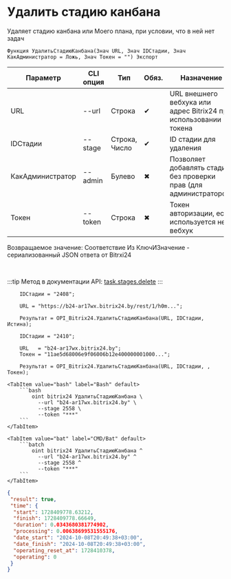﻿---
sidebar_position: 3
description: Удалить стадию канбана и другие функции для работы с Bitrix24 в Открытом пакете интеграций - бесплатной open-source библиотеке интеграций для 1С:Предприятие 8, OneScript и CLI
keywords: [1C, 1С, 1С:Предприятие, 1С:Предприятие 8.3, API, Интеграция, Сервисы, Обмен, OneScript, CLI, Bitrix24]
---


# Удалить стадию канбана
 Удаляет стадию канбана или Моего плана, при условии, что в ней нет задач



`Функция УдалитьСтадиюКанбана(Знач URL, Знач IDСтадии, Знач КакАдминистратор = Ложь, Знач Токен = "") Экспорт`

  | Параметр | CLI опция | Тип | Обяз. | Назначение |
  |-|-|-|-|-|
  | URL | --url | Строка | &#x2714; | URL внешнего вебхука или адрес Bitrix24 при использовании токена |
  | IDСтадии | --stage | Строка, Число | &#x2714; | ID стадии для удаления |
  | КакАдминистратор | --admin | Булево | &#x2716; | Позволяет добавлять стадии без проверки прав (для администраторов) |
  | Токен | --token | Строка | &#x2716; | Токен авторизации, если используется не вебхук |

  
  Возвращаемое значение:   Соответствие Из КлючИЗначение - сериализованный JSON ответа от Bitrxi24

<br/>

:::tip
Метод в документации API: [task.stages.delete](https://dev.1c-bitrix.ru/rest_help/tasks/task/kanban/task_stages_delete.php)
:::
<br/>



```bsl title="Пример использования для 1С:Предприятие/OneScript"
    IDСтадии = "2408";

    URL = "https://b24-ar17wx.bitrix24.by/rest/1/h0m...";

    Результат = OPI_Bitrix24.УдалитьСтадиюКанбана(URL, IDСтадии, Истина);

    IDСтадии = "2410";

    URL   = "b24-ar17wx.bitrix24.by";
    Токен = "11ae5d68006e9f06006b12e400000001000...";

    Результат = OPI_Bitrix24.УдалитьСтадиюКанбана(URL, IDСтадии, , Токен);
```
    

 <Tabs>
  
    <TabItem value="bash" label="Bash" default>
        ```bash
            oint bitrix24 УдалитьСтадиюКанбана \
              --url "b24-ar17wx.bitrix24.by" \
              --stage 2558 \
              --token "***"
        ```
    </TabItem>
  
    <TabItem value="bat" label="CMD/Bat" default>
        ```batch
            oint bitrix24 УдалитьСтадиюКанбана ^
              --url "b24-ar17wx.bitrix24.by" ^
              --stage 2558 ^
              --token "***"
        ```
    </TabItem>
</Tabs>


```json title="Результат"
{
 "result": true,
 "time": {
  "start": 1728409778.63212,
  "finish": 1728409778.66649,
  "duration": 0.0343680381774902,
  "processing": 0.00638699531555176,
  "date_start": "2024-10-08T20:49:38+03:00",
  "date_finish": "2024-10-08T20:49:38+03:00",
  "operating_reset_at": 1728410378,
  "operating": 0
 }
}
```
